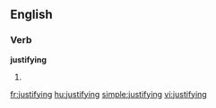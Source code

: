 ==English==
===Verb===
'''justifying'''

#{{present participle of|[[justify]]}}

[[fr:justifying]]
[[hu:justifying]]
[[simple:justifying]]
[[vi:justifying]]